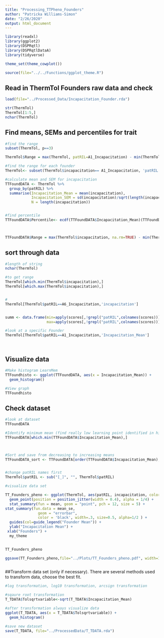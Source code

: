 ```yaml
---
title: "Processing_TTPheno_Founders"
author: "Patricka Williams-Simon"
date: "2/26/2020"
output: html_document
---
```


```r
library(readxl)
library(ggplot2)
library(DSPRqtl)
library(DSPRqtlDataA)
library(tidyverse)

theme_set(theme_cowplot())

source(file="../../Functions/ggplot_theme.R")
```

## Read in ThermTol Founders raw data and check
```r
load(file="../Processed_Data/Incapacitation_Founder.rda")

str(ThermTol)
ThermTol[1:5,]
nchar(ThermTol)


```


## Find means, SEMs and percentiles for trait

```r
#find the range 
subset(ThermTol, p==3)

ThermTol$Range = max(ThermTol, patRIL=A1_Incapacitation) - min(ThermTol$incapacitation)

#find the range for each founder
ThermTol<- subset(ThermTol$incapacitation== A1_Incapacitation, 'patRIL')

#calculate mean and SEM for incapacitation 
TTFoundDATA <- ThermTol %>% 
  group_by(patRIL) %>% 
  summarise(Incapacitation_Mean = mean(incapacitation),
            Incapacitation_SEM = sd(incapacitation)/sqrt(length(incapacitation)),
            N = length(incapacitation))


#find percentile
TTFoundDATA$Percentile<- ecdf(TTFoundDATA$Incapacitation_Mean)(TTFoundDATA$Incapacitation_Mean)



TTFoundDATA$Range = max(ThermTol$incapacitation, na.rm=TRUE) - min(ThermTol$incapacitation, na.rm=TRUE)

```


## sort through data
```r

#length of string
nchar(ThermTol)

#to get range
ThermTol[which.min(ThermTol$incapacitation),]
ThermTol[which.max(ThermTol$incapacitation),]


#
ThermTol[ThermTol$patRIL==A6_Incapacitation,'incapacitation']


summ <- data.frame(min=apply(scores[,!grepl("patRIL",colnames(scores))],2,min),
                   max=apply(scores[,!grepl("patRIL",colnames(scores))],2,max))

#look at a specific Founder
ThermTol[ThermTol$patRIL==A1_Incapacitation,'Incapacitation_Mean']




```

## Visualize data

```r
#Make histogram LearnMem
TTFoundhisto <- ggplot(TTFoundDATA, aes(x = Incapacitation_Mean)) +
  geom_histogram()

#View graph
TTFoundhisto

```


## Check dataset

```r

#look at dataset 
TTFoundDATA

#Identify minimum mean (find really low learning point identified in histograms)
TTFoundDATA[which.min(TTFoundDATA$Incapacitation_Mean),]



#Sort and save from decreasing to increasing means 
TTFoundDATA_sort <- TTFoundDATA[order(TTFoundDATA$Incapacitation_Mean),]


#change patRIL names first 
ThermTol$patRIL <- sub("[_]", "", ThermTol$patRIL)

#visualize data set

TT_Founders_pheno <- ggplot(ThermTol, aes(patRIL, incapacitation, color=patRIL)) +
  geom_point(position = position_jitter(width = 0.4), alpha = 1/4) +
  stat_summary(fun = mean, geom = "point", pch = 12, size = 5) + 
stat_summary(fun.data = mean_se, 
               geom = "errorbar", 
               color = 'black', width=.3, size=0.5, alpha=1/2 ) +
  guides(col=guide_legend("Founder Mean")) +
  ylab("Incapacitation Mean") +
 xlab("Founders") +
  my_theme
  

TT_Founders_pheno

ggsave(TT_Founders_pheno,file="../Plots/TT_Founders_pheno.pdf", width=10, height=10)



```



##Transform data set (only if necessary). There are several methods used to transform data, choose the best fit.

```r

#log transformation, log10 transformation, arcsign transformation 

#sqaure root transformation
T_TDATA$Tolsqrtvariable<-sqrt(T_TDATA$Incapacitation_Mean)

#after transformation always visualize data
ggplot(T_TDATA, aes(x = T_TDATA$Tolsqrtvariable)) +
  geom_histogram()

#save new dataset
save(T_TDATA, file="../ProcessedData/T_TDATA.rda")

```

